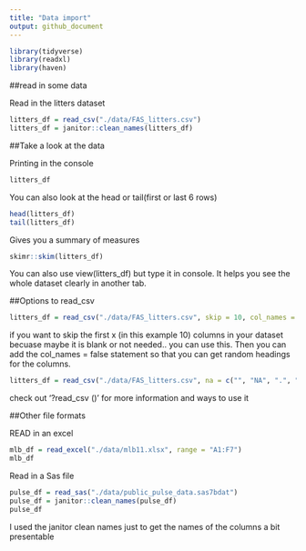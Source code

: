 ```yaml
---
title: "Data import"
output: github_document
---
```


```r
library(tidyverse)
library(readxl)
library(haven)
```

##read in some data

Read in the litters dataset
```r
litters_df = read_csv("./data/FAS_litters.csv")
litters_df = janitor::clean_names(litters_df)
```

##Take a look at the data

Printing in the console
```r
litters_df
```

You can also look at the head or tail(first or last 6 rows)
```r
head(litters_df)
tail(litters_df)
```

Gives you a summary of measures 
```r
skimr::skim(litters_df)
```

You can also use view(litters_df) but type it in console. It helps you see the whole dataset
clearly in another tab.

##Options to read_csv

```r
litters_df = read_csv("./data/FAS_litters.csv", skip = 10, col_names = FALSE)
```
if you want to skip the first x (in this example 10) columns in your dataset becuase
maybe it is blank or not needed.. you can use this. Then you  can add the col_names = false statement so that you can get random headings for the columns.

```r
litters_df = read_csv("./data/FAS_litters.csv", na = c("", "NA", ".", "999"))
```

check out '?read_csv ()' for more information and ways to use it


##Other file formats

READ in an excel 

```r
mlb_df = read_excel("./data/mlb11.xlsx", range = "A1:F7")
mlb_df
```

Read in a Sas file
```r
pulse_df = read_sas("./data/public_pulse_data.sas7bdat")
pulse_df = janitor::clean_names(pulse_df)
pulse_df
```
I used the janitor clean names just to get the names of the columns a bit presentable


